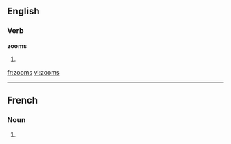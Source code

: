 ==English==

===Verb===
'''zooms'''

# {{third-person singular of|[[zoom]]}}

[[fr:zooms]]
[[vi:zooms]]

----
==French==

===Noun===
{{infl|fr|plural}} {{m|p}}

# {{plural of|zoom|lang=French}}


{{rfc-auto}}